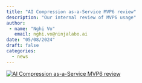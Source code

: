 ```yaml
---
title: "AI Compression as-a-Service MVP6 review"
description: "Our internal review of MVP6 usage"
author: 
 - name: "Nghi Vo"
   email: nghi.vo@ninjalabo.ai
date: "05/08/2024"
draft: false
categories:
  - news
---
```

[![AI Compression as-a-Service MVP6 review](../images/mvp6.png)](https://youtu.be/f4RZZzzRwTw?si=t-u9twrbG-yVsAzT)

